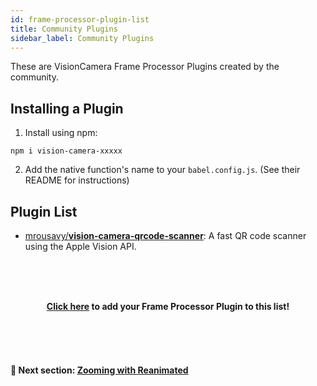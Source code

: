```yaml
---
id: frame-processor-plugin-list
title: Community Plugins
sidebar_label: Community Plugins
---
```


These are VisionCamera Frame Processor Plugins created by the community.

## Installing a Plugin

1. Install using npm:

```
npm i vision-camera-xxxxx
```

2. Add the native function's name to your `babel.config.js`. (See their README for instructions)

## Plugin List

* [mrousavy/**vision-camera-qrcode-scanner**](https://github.com/mrousavy/vision-camera-qrcode-scanner): A fast QR code scanner using the Apple Vision API.





<!-- Add your Frame Processor Plugin here! -->






<br />
<br />
<br />
<p align="center">
<b>
<a href="https://github.com/cuvent/react-native-vision-camera/edit/main/docs/docs/guides/FRAME_PROCESSOR_PLUGIN_LIST.mdx">Click here</a> to add your Frame Processor Plugin to this list!
</b>
</p>
<br />
<br />
<br />


#### 🚀 Next section: [Zooming with Reanimated](animated)
